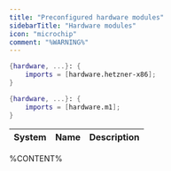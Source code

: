 ```yaml
---
title: "Preconfigured hardware modules"
sidebarTitle: "Hardware modules"
icon: "microchip"
comment: "%WARNING%"
---
```


<RequestExample>

```nix hosts-nixos/example.nix
{hardware, ...}: {
    imports = [hardware.hetzner-x86];
}
```

</RequestExample>
<ResponseExample>

```nix darwin-hosts/example.nix
{hardware, ...}: {
    imports = [hardware.m1];
}
```

</ResponseExample>

| System | Name | Description |
| ------ | ---- | ----------- |
%CONTENT%

